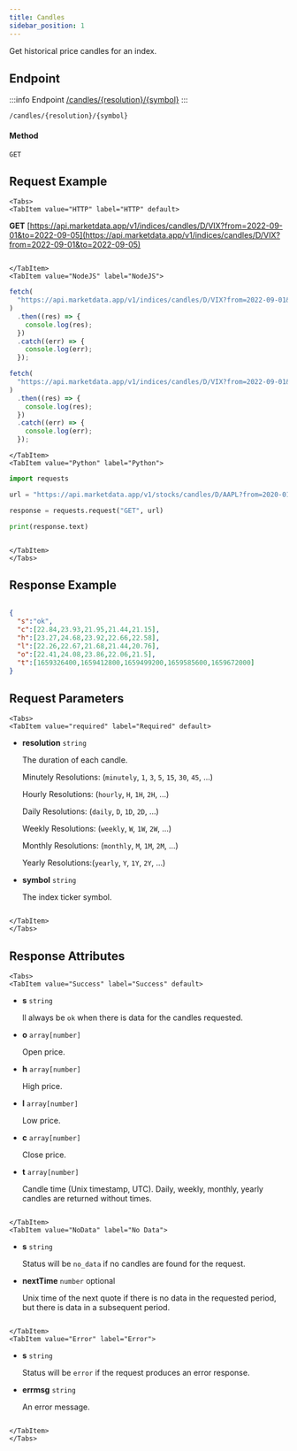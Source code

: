 ```yaml
---
title: Candles
sidebar_position: 1
---
```


Get historical price candles for an index.


## Endpoint

:::info Endpoint
[/candles/{resolution}/{symbol}](/candles/{resolution}/{symbol})
:::

    /candles/{resolution}/{symbol}

#### Method

    GET

## Request Example

```mdx-code-block
<Tabs>
<TabItem value="HTTP" label="HTTP" default>

```

**GET** [https://api.marketdata.app/v1/indices/candles/D/VIX?from=2022-09-01&to=2022-09-05](https://api.marketdata.app/v1/indices/candles/D/VIX?from=2022-09-01&to=2022-09-05)

```mdx-code-block

</TabItem>
<TabItem value="NodeJS" label="NodeJS">

```

```js title="app.js"
fetch(
  "https://api.marketdata.app/v1/indices/candles/D/VIX?from=2022-09-01&to=2022-09-05"
)
  .then((res) => {
    console.log(res);
  })
  .catch((err) => {
    console.log(err);
  });

fetch(
  "https://api.marketdata.app/v1/indices/candles/D/VIX?from=2022-09-01&to=2022-09-05"
)
  .then((res) => {
    console.log(res);
  })
  .catch((err) => {
    console.log(err);
  });
```

```mdx-code-block
</TabItem>
<TabItem value="Python" label="Python">

```

```python title="app.py"
import requests

url = "https://api.marketdata.app/v1/stocks/candles/D/AAPL?from=2020-01-01&to=2020-12-31"

response = requests.request("GET", url)

print(response.text)
```

```mdx-code-block

</TabItem>
</Tabs>
```

## Response Example

```json

{
  "s":"ok",
  "c":[22.84,23.93,21.95,21.44,21.15],
  "h":[23.27,24.68,23.92,22.66,22.58],
  "l":[22.26,22.67,21.68,21.44,20.76],
  "o":[22.41,24.08,23.86,22.06,21.5],
  "t":[1659326400,1659412800,1659499200,1659585600,1659672000]
}
```

## Request Parameters

```mdx-code-block
<Tabs>
<TabItem value="required" label="Required" default>

```

- **resolution** `string`

  The duration of each candle.

  Minutely Resolutions: (`minutely`, `1`, `3`, `5`, `15`, `30`, `45`, ...)

  Hourly Resolutions: (`hourly`, `H`, `1H`, `2H`, ...)

  Daily Resolutions: (`daily`, `D`, `1D`, `2D`, ...)

  Weekly Resolutions: (`weekly`, `W`, `1W`, `2W`, ...)

  Monthly Resolutions: (`monthly`, `M`, `1M`, `2M`, ...)

  Yearly Resolutions:(`yearly`, `Y`, `1Y`, `2Y`, ...)

- **symbol** `string`

  The index ticker symbol.

```mdx-code-block

</TabItem>
</Tabs>
```

## Response Attributes

```mdx-code-block
<Tabs>
<TabItem value="Success" label="Success" default>

```

- **s** `string`

  ll always be `ok` when there is data for the candles requested.

- **o** `array[number]`

  Open price.

- **h** `array[number]`

  High price.

- **l** `array[number]`

  Low price.

- **c** `array[number]`

  Close price.

- **t** `array[number]`

  Candle time (Unix timestamp, UTC). Daily, weekly, monthly, yearly candles are returned without times.

```mdx-code-block

</TabItem>
<TabItem value="NoData" label="No Data">

```

- **s** `string`

  Status will be `no_data` if no candles are found for the request.

- **nextTime** `number` optional

  Unix time of the next quote if there is no data in the requested period, but there is data in a subsequent period.

```mdx-code-block

</TabItem>
<TabItem value="Error" label="Error">

```

- **s** `string`

  Status will be `error` if the request produces an error response.

- **errmsg** `string`

  An error message.

```mdx-code-block

</TabItem>
</Tabs>
```

